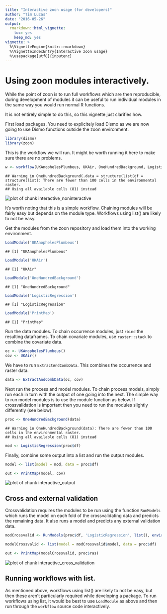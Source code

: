 ```yaml
---
title: "Interactive zoon usage (for developers)"
author: "Tim Lucas"
date: "2016-05-26"
output:
  rmarkdown::html_vignette:
    toc: yes
    keep_md: yes
vignette: >
  %\VignetteEngine{knitr::rmarkdown}
  %\VignetteIndexEntry{Interactive zoon usage}
  %\usepackage[utf8]{inputenc}
---
```




# Using zoon modules interactively.

While the point of zoon is to run full workflows which are then reproducible, during development of modules it can be useful to run individual modules in the same way you would run normal R functions. 

It is not entirely simple to do this, so this vignette just clarifies how. 

First load packages. You need to explicitely load Dismo as we are now going to use Dismo functions outside the zoon environment.

```r
library(dismo)
library(zoon)
```

This is the workflow we will run. It might be worth running it here to make sure there are no problems. 


```r
w <- workflow(UKAnophelesPlumbeus, UKAir, OneHundredBackground, LogisticRegression, PrintMap)
```

```
## Warning in OneHundredBackground(.data = structure(list(df = structure(list(: There are fewer than 100 cells in the environmental raster.
## Using all available cells (81) instead
```

<img src="interactive_noninteractive-1.png" title="plot of chunk interactive_noninteractive" alt="plot of chunk interactive_noninteractive" style="display:block; margin: auto" style="display: block; margin: auto;" />

It's worth noting that this is a simple workflow. Chaining modules will be fairly easy but depends on the module type. Workflows using list() are likely to not be easy. 

Get the modules from the zoon repository and load them into the working environment.

```r
LoadModule('UKAnophelesPlumbeus')
```

```
## [1] "UKAnophelesPlumbeus"
```

```r
LoadModule('UKAir')
```

```
## [1] "UKAir"
```

```r
LoadModule('OneHundredBackground')
```

```
## [1] "OneHundredBackground"
```

```r
LoadModule('LogisticRegression')
```

```
## [1] "LogisticRegression"
```

```r
LoadModule('PrintMap')
```

```
## [1] "PrintMap"
```
 
Run the data modules. To chain occurrence modules, just `rbind` the resulting dataframes. To chain covariate modules, use `raster::stack` to combine the covariate data.

```r
oc <- UKAnophelesPlumbeus()
cov <- UKAir()
```


We have to run `ExtractAndCombData`. This combines the occurrence and raster data.

```r
data <- ExtractAndCombData(oc, cov)
```

Next run the process and model modules. To chain process models, simply run each in turn with the output of one going into the next. The simple way to run model modules is to use the module function as below. If crossvalidation is important then you need to run the modules slightly differently (see below).

```r
proc <- OneHundredBackground(data)
```

```
## Warning in OneHundredBackground(data): There are fewer than 100 cells in the environmental raster.
## Using all available cells (81) instead
```

```r
mod <- LogisticRegression(proc$df)
```

Finally, combine some output into a list and run the output modules.

```r
model <- list(model = mod, data = proc$df)

out <- PrintMap(model, cov)
```

<img src="interactive_output-1.png" title="plot of chunk interactive_output" alt="plot of chunk interactive_output" style="display:block; margin: auto" style="display: block; margin: auto;" />

## Cross and external validation

Crossvalidation requires the modules to be run using the function `RunModels` which runs the model on each fold of the crossvalidating data and predicts the remaining data. It also runs a model and predicts any external validation data.


```r
modCrossvalid <- RunModels(proc$df, 'LogisticRegression', list(), environment())

modelCrossvalid <- list(model = modCrossvalid$model, data = proc$df)

out <- PrintMap(modelCrossvalid, proc$ras)
```

<img src="interactive_cross_validation-1.png" title="plot of chunk interactive_cross_validation" alt="plot of chunk interactive_cross_validation" style="display:block; margin: auto" style="display: block; margin: auto;" />

## Running workflows with list.

As mentioned above, workflows using list() are likely to not be easy, but then these aren't particularly required while developing a package. To run workflows using list, it would be best to use `LoadModule` as above and then run through the `workflow` source code interactively.
